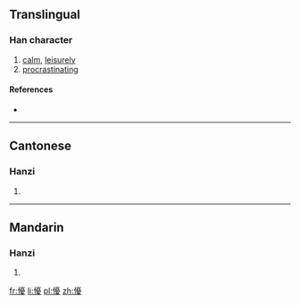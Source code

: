 ==Translingual==

===Han character===
{{Han char|rn=61|rad=心|as=15|sn=18|four=9104<sub>7</sub>|canj=心一月水 (PMBE)|ids=⿰[[忄]][[憂]]}}

# [[calm]], [[leisurely]]
# [[procrastinating]]

====References====
* {{Han ref|kx=0407.320|dkj=11413|dj=0748.200|hdz=42367.050|uh=61EE|ud=25070|bh=EFCA|bd=61386}}

----

==Cantonese==

===Hanzi===
{{yue-hanzi|jyut=[[jau1]], [[jau2]]|y=yau1, yau2}}

# {{defn|lang=yue|sort=心15}}

----

==Mandarin==

===Hanzi===
{{cmn-hanzi|pin=[[yǒu]] ([[you3]])|wg=yu<sup>3</sup>}}

# {{defn|lang=cmn|sort=心15}}

[[fr:懮]]
[[li:懮]]
[[pl:懮]]
[[zh:懮]]